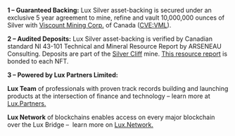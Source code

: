 **1 – Guaranteed Backing:** Lux Silver asset-backing is secured under an exclusive 5 year agreement to mine,
refine and vault 10,000,000 ounces of Silver with [Viscount Mining Corp.](https://viscountmining.com) of Canada 
([CVE:VML](https://www.google.com/finance/quote/VML:CVE?sa=X&ved=2ahUKEwixnc31iLz-AhXFATQIHXQpCKQQ3ecFegQICRAY)).

**2 – Audited Deposits:** Lux Silver asset-backing is verified by Canadian standard NI 43-101 
Technical and Mineral Resource Report by ARSENEAU Consulting. Deposits are part of the [Silver Cliff](https://viscountmining.com/projects/silver-cliff)
mine. [This resource report](/assets/pdf/Lux-Silver-Resource-Report.pdf) is bonded to each NFT.

**3 – Powered by Lux Partners Limited:**

**Lux Team** of professionals with proven track records building and launching products 
at the intersection of finance and technology – learn more at [Lux.Partners.](https://lux.partners)

**Lux Network** of blockchains enables access on every major blockchain over the Lux Bridge – 
learn more on [Lux.Network.](https://lux.network)
